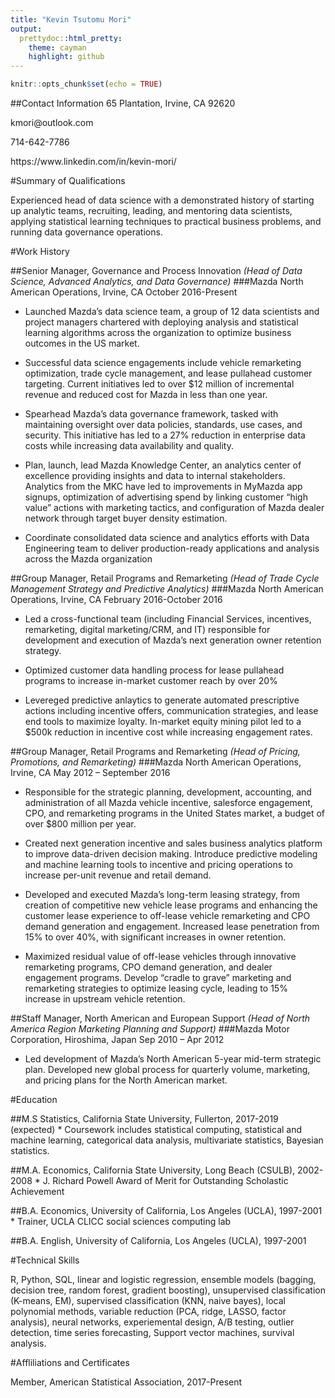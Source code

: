 ```yaml
---
title: "Kevin Tsutomu Mori"
output:
  prettydoc::html_pretty:
    theme: cayman
    highlight: github
---
```


```r
knitr::opts_chunk$set(echo = TRUE)
```
##Contact Information
65 Plantation, Irvine, CA 92620

kmori@outlook.com

714-642-7786

https://www.linkedin.com/in/kevin-mori/

#Summary of Qualifications

Experienced head of data science with a demonstrated history of starting up analytic teams, recruiting, leading, and mentoring data scientists, applying statistical learning techniques to practical business problems, and running data governance operations.

#Work History

##Senior Manager, Governance and Process Innovation *(Head of Data Science, Advanced Analytics, and Data Governance)*
###Mazda North American Operations, Irvine, CA October 2016-Present

* Launched Mazda's data science team, a group of 12 data scientists and project managers chartered with deploying analysis and statistical learning algorithms across the organization to optimize business outcomes in the US market.

* Successful data science engagements include vehicle remarketing optimization, trade cycle management, and lease pullahead customer targeting.  Current initiatives led to over $12 million of incremental revenue and reduced cost for Mazda in less than one year.

* Spearhead Mazda's data governance framework, tasked with maintaining oversight over data policies, standards, use cases, and security.  This initiative has led to a 27% reduction in enterprise data costs while increasing data availability and quality. 

* Plan, launch, lead Mazda Knowledge Center, an analytics center of excellence providing insights and data to internal stakeholders.  Analytics from the MKC have led to improvements in MyMazda app signups, optimization of advertising spend by linking customer "high value" actions with marketing tactics, and configuration of Mazda dealer network through target buyer density estimation.

* Coordinate consolidated data science and analytics efforts with Data Engineering team to deliver production-ready applications and analysis across the Mazda organization

##Group Manager, Retail Programs and Remarketing *(Head of Trade Cycle Management Strategy and Predictive Analytics)*
###Mazda North American Operations, Irvine, CA February 2016-October 2016

* Led a cross-functional team (including Financial Services, incentives, remarketing, digital marketing/CRM, and IT) responsible for development and execution of Mazda's next generation owner retention strategy.

* Optimized customer data handling process for lease pullahead programs to increase in-market customer reach by over 20% 

* Levereged predictive anlaytics to generate automated prescriptive actions including incentive offers, communication strategies, and lease end tools to maximize loyalty.  In-market equity mining pilot led to a $500k reduction in incentive cost while increasing engagement rates.

##Group Manager, Retail Programs and Remarketing *(Head of Pricing, Promotions, and Remarketing)*
###Mazda North American Operations, Irvine, CA May 2012 – September 2016

* Responsible for the strategic planning, development, accounting, and administration of all Mazda vehicle incentive, salesforce engagement, CPO, and remarketing programs in the United States market, a budget of over $800 million per year.

* Created next generation incentive and sales business analytics platform to improve data-driven decision making. Introduce predictive modeling and machine learning tools to incentive and pricing operations to increase per-unit revenue and retail demand.

* Developed and executed Mazda's long-term leasing strategy, from creation of competitive new vehicle lease programs and enhancing the customer lease experience to off-lease vehicle remarketing and CPO demand generation and engagement.  Increased lease penetration from 15% to over 40%, with significant increases in owner retention.

* Maximized residual value of off-lease vehicles through innovative remarketing programs, CPO demand generation, and dealer engagement programs. Develop “cradle to grave” marketing and remarketing strategies to optimize leasing cycle, leading to 15% increase in upstream vehicle retention.

##Staff Manager, North American and European Support *(Head of North America Region Marketing Planning and Support)*
###Mazda Motor Corporation, Hiroshima, Japan Sep 2010 – Apr 2012

* Led development of Mazda's North American 5-year mid-term strategic plan. Developed new global process for quarterly volume, marketing, and pricing plans for the North American market.

#Education

##M.S Statistics, California State University, Fullerton, 2017-2019 (expected)
* Coursework includes statistical computing, statistical and machine learning, categorical data analysis, multivariate statistics, Bayesian statistics. 

##M.A. Economics, California State University, Long Beach (CSULB), 2002-2008
* J. Richard Powell Award of Merit for Outstanding Scholastic Achievement

##B.A. Economics, University of California, Los Angeles (UCLA), 1997-2001
* Trainer, UCLA CLICC social sciences computing lab

##B.A. English, University of California, Los Angeles (UCLA), 1997-2001

#Technical Skills

R, Python, SQL, linear and logistic regression, ensemble models (bagging, decision tree, random forest, gradient boosting), unsupervised classification (K-means, EM), supervised classification (KNN, naive bayes), local polynomial methods, variable reduction (PCA, ridge, LASSO, factor analysis), neural networks, experiemental design, A/B testing, outlier detection, time series forecasting, Support vector machines, survival analysis.


#Affliliations and Certificates

Member, American Statistical Association, 2017-Present